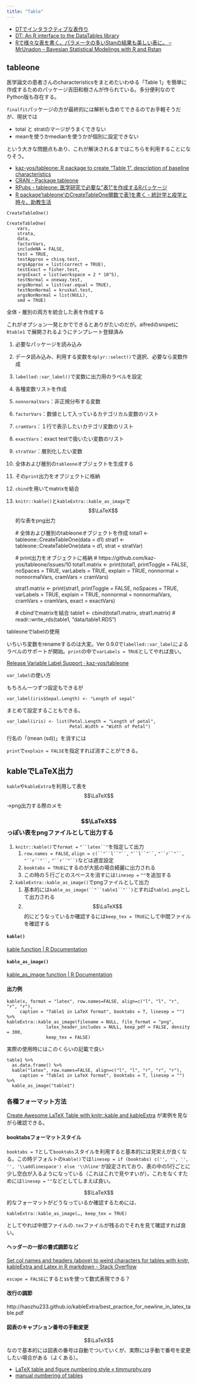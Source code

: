 ```yaml
---
title: "Table"
---
```


- [DTでインタラクティブな表作り](https://kazutan.github.io/kazutanR/DT_demo.html)
- [DT: An R interface to the DataTables library](https://rstudio.github.io/DT/)
- [Rで様々な表を書く。パラメータの多いStanの結果も美しい表に。 – MrUnadon – Bayesian Statistical Modelings with R and Rstan](https://mrunadon.github.io/TableWithR/)

## tableone

医学論文の患者さんのcharacteristicsをまとめたいわゆる「Table 1」を簡単に作成するためのパッケージ吉田和樹さんが作られている。多分便利なのでPython版も存在する。

`finalfit`パッケージの方が最終的には解析も含めてできるのでお手軽そうだが、現状では

- total と stratのマージがうまくできない
- meanを使うかmedianを使うかが個別に設定できない

という大きな問題点もあり、これが解決されるまではこちらを利用することになりそう。

- [kaz-yos/tableone: R package to create "Table 1", description of baseline characteristics](https://github.com/kaz-yos/tableone)
- [CRAN - Package tableone](https://cran.r-project.org/web/packages/tableone/index.html)
- [RPubs - tableone: 医学研究で必要な&quot;表1&quot;を作成するRパッケージ](https://rpubs.com/kaz_yos/tableone-demo-j)
- [R package'tableone'のCreateTableOne関数で表1を書く - 統計学と疫学と時々、助教生活](http://jojoshin.hatenablog.com/entry/2016/05/24/110551)

`CreateTableOne()`


    CreateTableOne(
        vars,
        strata,
        data,
        factorVars,
        includeNA = FALSE,
        test = TRUE,
        testApprox = chisq.test,
        argsApprox = list(correct = TRUE),
        testExact = fisher.test,
        argsExact = list(workspace = 2 * 10^5),
        testNormal = oneway.test,
        argsNormal = list(var.equal = TRUE),
        testNonNormal = kruskal.test,
        argsNonNormal = list(NULL),
        smd = TRUE)


全体・層別の両方を統合した表を作成する

これがオプション一発とかでできるとありがたいのだが。alfredのsnipetに`Rtable1` で展開されるようにテンプレート登録済み


1. 必要なパッケージを読み込み
2. データ読み込み、利用する変数を`dplyr::select()`で選択、必要なら変数作成
3. `labelled::var_label()`で変数に出力用のラベルを設定
4. 各種変数リストを作成
  1. `nonnormalVars`：非正規分布する変数
  2. `factorVars`：数値として入っているカテゴリカル変数のリスト
  3. `cramVars`：１行で表示したいカテゴリ変数のリスト
  4. `exactVars`：exact testで扱いたい変数のリスト
  5. `stratVar`：層別化したい変数
5. 全体および層別の`tableone`オブジェクトを生成する
6. その`print`出力をオブジェクトに格納
7. `cbind`を用いてmatrixを結合
8. `knitr::kable()`と`kableExtra::kable_as_image`で$$\LaTeX$$的な表をpng出力


    # 全体および層別のtableoneオブジェクトを作成
    total1 <- tableone::CreateTableOne(data = d1)
    strat1 <- tableone::CreateTableOne(data = d1, strat = stratVar)
    
    # print出力をオブジェクトに格納
    # https://github.com/kaz-yos/tableone/issues/10
    total1.matrix <- print(total1, printToggle = FALSE, noSpaces = TRUE,
                           varLabels = TRUE, explain = TRUE,
                           nonnormal = nonnormalVars,
                           cramVars = cramVars)
    
    strat1.matrix <- print(strat1, printToggle = FALSE, noSpaces = TRUE,
                           varLabels = TRUE, explain = TRUE,
                           nonnormal = nonnormalVars,
                           cramVars = cramVars,
                           exact = exactVars)
    
    # cbindでmatrixを結合
    table1 <- cbind(total1.matrix, strat1.matrix)
    # readr::write_rds(table1, "data/table1.RDS")
    




tableoneでlabelの使用

いちいち変数をrenameするのは大変。Ver 0.9.0で`labelled::var_label`によるラベルのサポートが開始。`print`の中で`varLabels = TRUE`としてやれば良い。

[Release Variable Label Support · kaz-yos/tableone](https://github.com/kaz-yos/tableone/releases/tag/0.9.0)

`var_label`の使い方

もちろん一つずつ設定もできるが

    var_label(iris$Sepal.Length) <- "Length of sepal"

まとめて設定することもできる。

    var_label(iris) <- list(Petal.Length = "Length of petal",
                            Petal.Width = "Width of Petal")



行名の「(mean (sd))」を消すには

`print`で`explain = FALSE`を指定すれば消すことができる。

## kableでLaTeX出力
`kable`や`kableExtra`を利用して表を$$\LaTeX$$→png出力する際のメモ


### $$\LaTeX$$っぽい表をpngファイルとして出力する

1. `knitr::kable()`で`format =` `"``latex``"`を指定して出力
    1. `row.names = FALSE`, `align = c(``"``l``"``,` `"``l``"``,` `"``r``"``,` `"``r``"``,` `"``r``"``)`などは適宜設定
    2. `booktabs = TRUE`にするのが大抵の場合綺麗に出力される
    3. この時の５行ごとのスペースを消すには`linesep =` `""`を追加する
2. `kableExtra::kable_as_image()`でpngファイルとして出力
    1. 基本的には`kable_as_image(``"``table1``"``)`とすれば`table1.png`として出力される
    2. $$\LaTeX$$的にどうなっているか確認するには`keep_tex = TRUE`にして中間ファイルを確認する

#### `kable()`

[kable function | R Documentation](https://www.rdocumentation.org/packages/knitr/versions/1.20/topics/kable)

#### `kable_as_image()`

[kable_as_image function | R Documentation](https://www.rdocumentation.org/packages/kableExtra/versions/0.9.0/topics/kable_as_image)


#### 出力例

    kable(x, format = "latex", row.names=FALSE, align=c("l", "l", "r", "r", "r"),
         caption = "Table1 in LaTeX format", booktabs = T, linesep = "") %>% 
    kableExtra::kable_as_image(filename = NULL, file_format = "png",
                   latex_header_includes = NULL, keep_pdf = FALSE, density = 300,
                   keep_tex = FALSE)

実際の使用時にはこのくらいの記載で良い

    table1 %>%
      as.data.frame() %>%
      kable("latex", row.names=FALSE, align=c("l", "l", "r", "r", "r"),
         caption = "Table1 in LaTeX format", booktabs = T, linesep = "") %>% 
      kable_as_image("table1")

### 各種フォーマット方法

[Create Awesome LaTeX Table with knitr::kable and kableExtra](https://haozhu233.github.io/kableExtra/awesome_table_in_pdf.pdf)
が実例を見ながら確認できる。

#### booktabsフォーマットスタイル

`booktabs = T`として`booktabs`スタイルを利用すると基本的には見栄えが良くなる。この時デフォルトの`kable()`では`linesep = if (booktabs) c('', '', '', '', '\\addlinespace') else '\\hline'`が設定されており、表の中の5行ごとに少し空白が入るようになっている（これはこれで見やすいが）。これをなくすためには`linesep =` `""`などとしてしまえば良い。

$$\LaTeX$$的なフォーマットがどうなっているか確認するためには、

    kableExtra::kable_as_image(…, keep_tex = TRUE)

としてやれば中間ファイルの`.tex`ファイルが残るのでそれを見て確認すれば良い。


#### ヘッダーの一部の書式調節など

[Set col names and headers (above) to weird characters for tables with knitr, kableExtra and Latex in R markdown - Stack Overflow](https://stackoverflow.com/questions/50585031/set-col-names-and-headers-above-to-weird-characters-for-tables-with-knitr-kab)

`escape = FALSE`にすると`$$`を使って数式表現できる？


#### 改行の調節

http://haozhu233.github.io/kableExtra/best_practice_for_newline_in_latex_table.pdf


#### 図表のキャプション番号の手動変更

$$\LaTeX$$なので基本的には図表の番号は自動でついていくが、実際には手動で番号を変更したい場合がある（よくある）。

- [LaTeX table and figure numbering style « timmurphy.org](http://timmurphy.org/2011/07/18/latex-table-and-figure-numbering-style/)
- [manual numbering of tables](https://latex.org/forum/viewtopic.php?t=5852)

